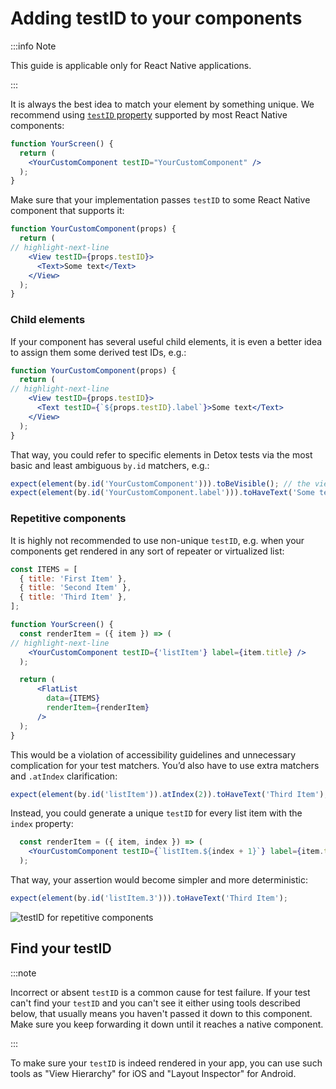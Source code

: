 
# Adding testID to your components

:::info Note

This guide is applicable only for React Native applications.

:::

It is always the best idea to match your element by something unique. We recommend using [`testID` property](https://reactnative.dev/docs/view#testid) supported by most React Native components:


```jsx title="YourScreen.jsx"
function YourScreen() {
  return (
    <YourCustomComponent testID="YourCustomComponent" />
  );
}
```

Make sure that your implementation passes `testID` to some React Native component that supports it:

```jsx title="YourCustomComponent.jsx"
function YourCustomComponent(props) {
  return (
// highlight-next-line
    <View testID={props.testID}>
      <Text>Some text</Text>
    </View>
  );
}
```

### Child elements

If your component has several useful child elements, it is even a better idea to assign them some derived test IDs, e.g.:

```jsx title="YourCustomComponent.jsx"
function YourCustomComponent(props) {
  return (
// highlight-next-line
    <View testID={props.testID}>
      <Text testID={`${props.testID}.label`}>Some text</Text>
    </View>
  );
}
```

That way, you could refer to specific elements in Detox tests via the most basic and least ambiguous `by.id` matchers, e.g.:

```js
expect(element(by.id('YourCustomComponent'))).toBeVisible(); // the view is visible
expect(element(by.id('YourCustomComponent.label'))).toHaveText('Some text'); // the label has some text
```

### Repetitive components

It is highly not recommended to use non-unique `testID`, e.g. when your components get rendered in any sort of repeater or virtualized list:

```jsx title="YourScreen.jsx"
const ITEMS = [
  { title: 'First Item' },
  { title: 'Second Item' },
  { title: 'Third Item' },
];

function YourScreen() {
  const renderItem = ({ item }) => (
// highlight-next-line
    <YourCustomComponent testID={'listItem'} label={item.title} />
  );

  return (
      <FlatList
        data={ITEMS}
        renderItem={renderItem}
      />
  );
}
```

This would be a violation of accessibility guidelines and unnecessary complication for your test matchers.
You’d also have to use extra matchers and `.atIndex` clarification:

```js
expect(element(by.id('listItem')).atIndex(2)).toHaveText('Third Item');
```

Instead, you could generate a unique `testID` for every list item with the `index` property:

```jsx
  const renderItem = ({ item, index }) => (
    <YourCustomComponent testID={`listItem.${index + 1}`} label={item.title} />
  );
```

That way, your assertion would become simpler and more deterministic:

```js
expect(element(by.id('listItem.3'))).toHaveText('Third Item');
```


![testID for repetitive components](../img/repetitiveComponentTestID.png)

## Find your testID

:::note

Incorrect or absent `testID` is a common cause for test failure.
If your test can't find your `testID` and you can't see it either using tools described below, that usually means you haven't passed it down to this component.
Make sure you keep forwarding it down until it reaches a native component.

:::

To make sure your `testID` is indeed rendered in your app, you can use such tools as "View Hierarchy" for iOS and "Layout Inspector" for Android.

<Tabs groupId="mobileOs">
  <TabItem value="ios" label="iOS" default>
    <IOS />
  </TabItem>
  <TabItem value="android" label="Android">
    <Android />
  </TabItem>
</Tabs>

